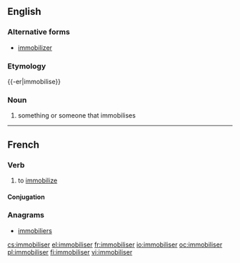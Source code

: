 ==English==
{{wikipedia}}

===Alternative forms===
* [[immobilizer]]

===Etymology===
{{-er|immobilise}}

===Noun===
{{en-noun}}

# something or someone that immobilises

----

==French==

===Verb===
{{fr-verb}}

# to [[immobilize]]

====Conjugation====
{{fr-conj-er|immobilis|avoir}}

===Anagrams===
* [[immobiliers#French|immobiliers]]

[[cs:immobiliser]]
[[el:immobiliser]]
[[fr:immobiliser]]
[[io:immobiliser]]
[[oc:immobiliser]]
[[pl:immobiliser]]
[[fi:immobiliser]]
[[vi:immobiliser]]